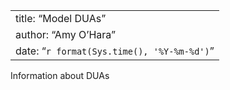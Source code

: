 --
title: "Model DUAs"
author: "Amy O'Hara"
date: "`r format(Sys.time(), '%Y-%m-%d')`"
---

Information about DUAs
